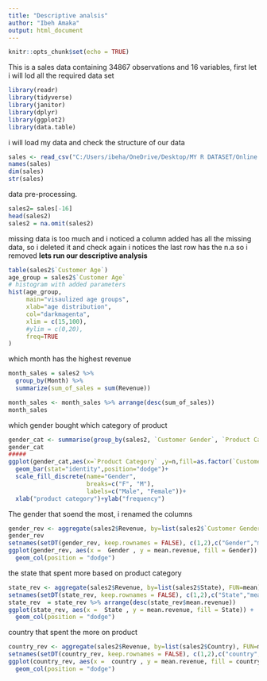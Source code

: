 ---
title: "Descriptive analsis"
author: "Ibeh Amaka"
output: html_document
---

```{r setup, include=FALSE}
knitr::opts_chunk$set(echo = TRUE)
```
This is a sales data containing 34867 observations and 16 variables, first let i will lod all the required data set


```{r}
library(readr)
library(tidyverse)
library(janitor)
library(dplyr)
library(ggplot2)
library(data.table)
```
i will load my data and check the structure of our data

```{r}
sales <- read_csv("C:/Users/ibeha/OneDrive/Desktop/MY R DATASET/Online datatset/salesforcourse-4fe2kehu.csv")
names(sales) 
dim(sales)
str(sales)
```
data pre-processing.
```{r}
sales2= sales[-16]
head(sales2)
sales2 = na.omit(sales2)
```
missing data is too much and i noticed a column added has all the missing data, so i deleted it and check again
i notices the last row has the n.a so i removed 
**lets run our descriptive analysis**
```{r}
table(sales2$`Customer Age`)
age_group = sales2$`Customer Age`
# histogram with added parameters
hist(age_group,
     main="visaulized age groups",
     xlab="age distribution",
     col="darkmagenta",
     xlim = c(15,100), 
     #ylim = c(0,20),
     freq=TRUE
)

```
which month has the highest revenue
```{r}
month_sales = sales2 %>%
  group_by(Month) %>%
  summarize(sum_of_sales = sum(Revenue))

month_sales <- month_sales %>% arrange(desc(sum_of_sales))
month_sales
```
which gender bought which category of product
```{r}
gender_cat <- summarise(group_by(sales2, `Customer Gender`, `Product Category`), n = n())
gender_cat 
#####
ggplot(gender_cat,aes(x=`Product Category` ,y=n,fill=as.factor(`Customer Gender`)))+
  geom_bar(stat="identity",position="dodge")+
  scale_fill_discrete(name="Gender",
                      breaks=c("F", "M"),
                      labels=c("Male", "Female"))+
  xlab("product category")+ylab("frequency")
```
The gender that soend the most, i renamed the columns
```{r}
gender_rev <- aggregate(sales2$Revenue, by=list(sales2$`Customer Gender`), FUN=mean)
gender_rev
setnames(setDT(gender_rev, keep.rownames = FALSE), c(1,2),c("Gender","mean.revenue") )
ggplot(gender_rev, aes(x =  Gender , y = mean.revenue, fill = Gender)) +
  geom_col(position = "dodge")
```
the state that spent more based on product category
```{r}
state_rev <- aggregate(sales2$Revenue, by=list(sales2$State), FUN=mean)
setnames(setDT(state_rev, keep.rownames = FALSE), c(1,2),c("State","mean.revenue") )
state_rev  = state_rev %>% arrange(desc(state_rev$mean.revenue))
ggplot(state_rev, aes(x =  State , y = mean.revenue, fill = State)) +
  geom_col(position = "dodge")
```
country that spent the more on product
```{r}
country_rev <- aggregate(sales2$Revenue, by=list(sales2$Country), FUN=mean)
setnames(setDT(country_rev, keep.rownames = FALSE), c(1,2),c("country","mean.revenue") )
ggplot(country_rev, aes(x =  country , y = mean.revenue, fill = country)) +
  geom_col(position = "dodge")
```